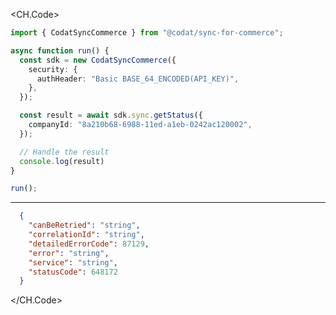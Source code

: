 
<CH.Code>
```typescript GetStatus.ts
import { CodatSyncCommerce } from "@codat/sync-for-commerce";

async function run() {
  const sdk = new CodatSyncCommerce({
    security: {
      authHeader: "Basic BASE_64_ENCODED(API_KEY)",
    },
  });

  const result = await sdk.sync.getStatus({
    companyId: "8a210b68-6988-11ed-a1eb-0242ac120002",
  });

  // Handle the result
  console.log(result)
}

run();
```
---

```json Example Response
  {
    "canBeRetried": "string",
    "correlationId": "string",
    "detailedErrorCode": 87129,
    "error": "string",
    "service": "string",
    "statusCode": 648172
  }
```
</CH.Code>
